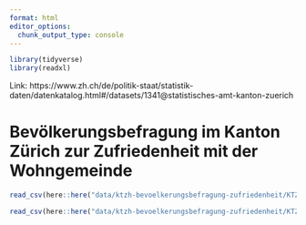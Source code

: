 ```yaml
---
format: html
editor_options: 
  chunk_output_type: console
---
```


```r
library(tidyverse)
library(readxl)
```

Link: https://www.zh.ch/de/politik-staat/statistik-daten/datenkatalog.html#/datasets/1341@statistisches-amt-kanton-zuerich

#  Bevölkerungsbefragung im Kanton Zürich zur Zufriedenheit mit der Wohngemeinde 

```r

read_csv(here::here("data/ktzh-bevoelkerungsbefragung-zufriedenheit/KTZH_00001341_00002759.csv")) |> View()

read_csv(here::here("data/ktzh-bevoelkerungsbefragung-zufriedenheit/KTZH_00001341_00002918.csv")) 
```
